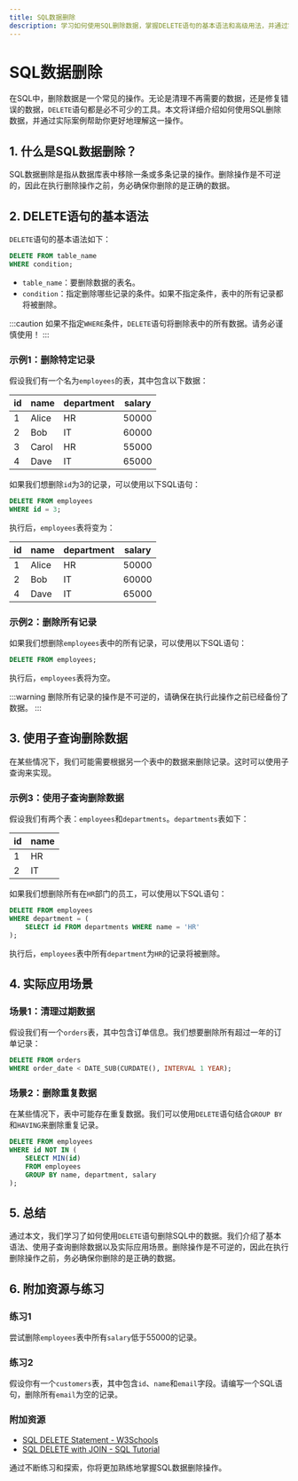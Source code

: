```yaml
---
title: SQL数据删除
description: 学习如何使用SQL删除数据，掌握DELETE语句的基本语法和高级用法，并通过实际案例加深理解。
---
```


# SQL数据删除

在SQL中，删除数据是一个常见的操作。无论是清理不再需要的数据，还是修复错误的数据，`DELETE`语句都是必不可少的工具。本文将详细介绍如何使用SQL删除数据，并通过实际案例帮助你更好地理解这一操作。

## 1. 什么是SQL数据删除？

SQL数据删除是指从数据库表中移除一条或多条记录的操作。删除操作是不可逆的，因此在执行删除操作之前，务必确保你删除的是正确的数据。

## 2. DELETE语句的基本语法

`DELETE`语句的基本语法如下：

```sql
DELETE FROM table_name
WHERE condition;
```

- `table_name`：要删除数据的表名。
- `condition`：指定删除哪些记录的条件。如果不指定条件，表中的所有记录都将被删除。

:::caution
如果不指定`WHERE`条件，`DELETE`语句将删除表中的所有数据。请务必谨慎使用！
:::

### 示例1：删除特定记录

假设我们有一个名为`employees`的表，其中包含以下数据：

| id | name  | department | salary |
|----|-------|------------|--------|
| 1  | Alice | HR         | 50000  |
| 2  | Bob   | IT         | 60000  |
| 3  | Carol | HR         | 55000  |
| 4  | Dave  | IT         | 65000  |

如果我们想删除`id`为3的记录，可以使用以下SQL语句：

```sql
DELETE FROM employees
WHERE id = 3;
```

执行后，`employees`表将变为：

| id | name  | department | salary |
|----|-------|------------|--------|
| 1  | Alice | HR         | 50000  |
| 2  | Bob   | IT         | 60000  |
| 4  | Dave  | IT         | 65000  |

### 示例2：删除所有记录

如果我们想删除`employees`表中的所有记录，可以使用以下SQL语句：

```sql
DELETE FROM employees;
```

执行后，`employees`表将为空。

:::warning
删除所有记录的操作是不可逆的，请确保在执行此操作之前已经备份了数据。
:::

## 3. 使用子查询删除数据

在某些情况下，我们可能需要根据另一个表中的数据来删除记录。这时可以使用子查询来实现。

### 示例3：使用子查询删除数据

假设我们有两个表：`employees`和`departments`。`departments`表如下：

| id | name |
|----|------|
| 1  | HR   |
| 2  | IT   |

如果我们想删除所有在`HR`部门的员工，可以使用以下SQL语句：

```sql
DELETE FROM employees
WHERE department = (
    SELECT id FROM departments WHERE name = 'HR'
);
```

执行后，`employees`表中所有`department`为`HR`的记录将被删除。

## 4. 实际应用场景

### 场景1：清理过期数据

假设我们有一个`orders`表，其中包含订单信息。我们想要删除所有超过一年的订单记录：

```sql
DELETE FROM orders
WHERE order_date < DATE_SUB(CURDATE(), INTERVAL 1 YEAR);
```

### 场景2：删除重复数据

在某些情况下，表中可能存在重复数据。我们可以使用`DELETE`语句结合`GROUP BY`和`HAVING`来删除重复记录。

```sql
DELETE FROM employees
WHERE id NOT IN (
    SELECT MIN(id)
    FROM employees
    GROUP BY name, department, salary
);
```

## 5. 总结

通过本文，我们学习了如何使用`DELETE`语句删除SQL中的数据。我们介绍了基本语法、使用子查询删除数据以及实际应用场景。删除操作是不可逆的，因此在执行删除操作之前，务必确保你删除的是正确的数据。

## 6. 附加资源与练习

### 练习1

尝试删除`employees`表中所有`salary`低于55000的记录。

### 练习2

假设你有一个`customers`表，其中包含`id`、`name`和`email`字段。请编写一个SQL语句，删除所有`email`为空的记录。

### 附加资源

- [SQL DELETE Statement - W3Schools](https://www.w3schools.com/sql/sql_delete.asp)
- [SQL DELETE with JOIN - SQL Tutorial](https://www.sqltutorial.org/sql-delete-join/)

通过不断练习和探索，你将更加熟练地掌握SQL数据删除操作。